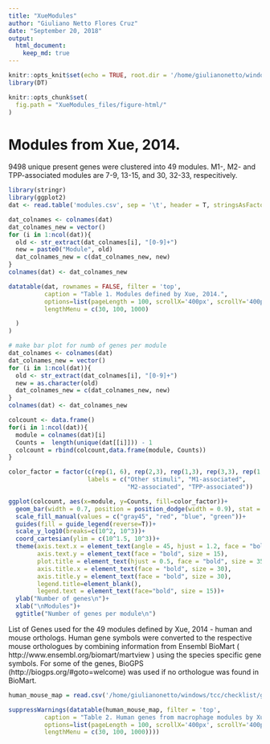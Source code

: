 ```yaml
---
title: "XueModules"
author: "Giuliano Netto Flores Cruz"
date: "September 20, 2018"
output: 
  html_document:
    keep_md: true
---
```


```r
knitr::opts_knit$set(echo = TRUE, root.dir = '/home/giulianonetto/windows/tcc/checklist/genesigs/papers/Xue, 2014')
library(DT)
```

```r
knitr::opts_chunk$set(
  fig.path = "XueModules_files/figure-html/"
)
```

# Modules from Xue, 2014.
9498 unique present genes were clustered into 49 modules. 
M1-, M2- and TPP-associated modules are 7-9, 13-15, and 30, 32-33, respecitively.

```r

library(stringr)
library(ggplot2)
dat <- read.table('modules.csv', sep = '\t', header = T, stringsAsFactors = F)

dat_colnames <- colnames(dat)
dat_colnames_new = vector()
for (i in 1:ncol(dat)){
  old <- str_extract(dat_colnames[i], "[0-9]+")
  new = paste0("Module", old)
  dat_colnames_new = c(dat_colnames_new, new)
}
colnames(dat) <- dat_colnames_new

datatable(dat, rownames = FALSE, filter = 'top',
          caption = "Table 1. Modules defined by Xue, 2014.",
          options=list(pageLength = 100, scrollX='400px', scrollY='400px',
          lengthMenu = c(30, 100, 1000) 

  )
)

# make bar plot for numb of genes per module
dat_colnames <- colnames(dat)
dat_colnames_new = vector()
for (i in 1:ncol(dat)){
  old <- str_extract(dat_colnames[i], "[0-9]+")
  new = as.character(old)
  dat_colnames_new = c(dat_colnames_new, new)
}
colnames(dat) <- dat_colnames_new

colcount <- data.frame()
for(i in 1:ncol(dat)){
  module = colnames(dat)[i]
  Counts =  length(unique(dat[[i]])) - 1
  colcount = rbind(colcount,data.frame(module, Counts))
}

color_factor = factor(c(rep(1, 6), rep(2,3), rep(1,3), rep(3,3), rep(1,14), 4,1,rep(4,2), rep(1,16)), 
                      labels = c("Other stimuli", "M1-associated",
                                 "M2-associated", "TPP-associated"))

ggplot(colcount, aes(x=module, y=Counts, fill=color_factor))+
  geom_bar(width = 0.7, position = position_dodge(width = 0.9), stat = "identity")+
  scale_fill_manual(values = c("gray45", "red", "blue", "green"))+
  guides(fill = guide_legend(reverse=T))+
  scale_y_log10(breaks=c(10^2, 10^3))+
  coord_cartesian(ylim = c(10^1.5, 10^3))+
  theme(axis.text.x = element_text(angle = 45, hjust = 1.2, face = "bold", size = 11),
        axis.text.y = element_text(face = "bold", size = 15),
        plot.title = element_text(hjust = 0.5, face = "bold", size = 35),
        axis.title.x = element_text(face = "bold", size = 30),
        axis.title.y = element_text(face = "bold", size = 30),
        legend.title=element_blank(),
        legend.text = element_text(face="bold", size = 15))+
  ylab("Number of genes\n")+
  xlab("\nModules")+
  ggtitle("Number of genes per module\n")

```

List of Genes used for the 49 modules defined by Xue, 2014 - human and mouse
orthologs. Human gene symbols were converted to the respective mouse orthologues by combining information from Ensembl BioMart ( http://www.ensembl.org/biomart/martview ) using the species specific gene symbols. For some of the genes, BioGPS (http://biogps.org/#goto=welcome) was used if no orthologue was found in BioMart.

```r
human_mouse_map = read.csv('/home/giulianonetto/windows/tcc/checklist/genesigs/human_mouse.map', sep = '\t', header = T, stringsAsFactors = F)

suppressWarnings(datatable(human_mouse_map, filter = 'top',
          caption = "Table 2. Human genes from macrophage modules by Xue, 2014 - along with mouse orthologs.",
          options=list(pageLength = 100, scrollX='400px', scrollY='400px',
          lengthMenu = c(30, 100, 1000))))

```

